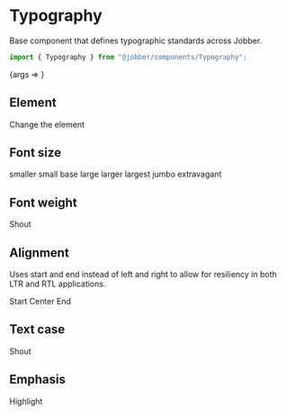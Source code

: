 
# Typography

<Meta title="Components/Typography/Web" component={Typography} />

Base component that defines typographic standards across Jobber.

```ts
import { Typography } from "@jobber/components/Typography";
```

<Canvas>
  <Story
    name="Web"
    args={{
      children: "Just some type here.",
    }}
  >
    {args => <Typography {...args} />}
  </Story>
</Canvas>

<ArgsTable of={Typography} story="Web" />

## Element

<Canvas>
  <Typography element="h1">Change the element</Typography>
</Canvas>

## Font size

<Canvas isColumn>
  <Typography size="smaller">smaller</Typography>
  <Typography size="small">small</Typography>
  <Typography size="base">base</Typography>
  <Typography size="large">large</Typography>
  <Typography size="larger">larger</Typography>
  <Typography size="largest">largest</Typography>
  <Typography size="jumbo">jumbo</Typography>
  <Typography size="extravagant">extravagant</Typography>
</Canvas>

## Font weight

<Canvas>
  <Typography fontWeight="black">Shout</Typography>
</Canvas>

## Alignment

Uses start and end instead of left and right to allow for resiliency in both LTR
and RTL applications.

<Canvas isColumn>
  <Typography align="start">Start</Typography>
  <Typography align="center">Center</Typography>
  <Typography align="end">End</Typography>
</Canvas>

## Text case

<Canvas>
  <Typography textCase="uppercase">Shout</Typography>
</Canvas>

## Emphasis

<Canvas>
  <Typography element="span" emphasisType="highlight">
    Highlight
  </Typography>
</Canvas>
